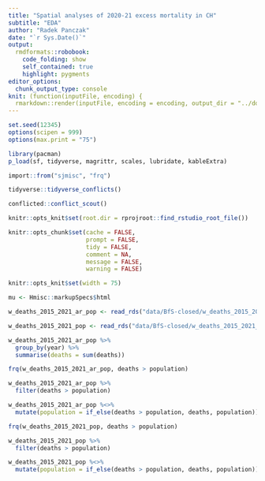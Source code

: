 ```yaml
---
title: "Spatial analyses of 2020-21 excess mortality in CH"
subtitle: "EDA"
author: "Radek Panczak"
date: "`r Sys.Date()`"
output:
  rmdformats::robobook:
    code_folding: show
    self_contained: true
    highlight: pygments
editor_options: 
  chunk_output_type: console
knit: (function(inputFile, encoding) {
  rmarkdown::render(inputFile, encoding = encoding, output_dir = "../docs") })
---
```


<!-- ----------------------------------------------------- -->

```r
set.seed(12345)
options(scipen = 999)
options(max.print = "75")

library(pacman)
p_load(sf, tidyverse, magrittr, scales, lubridate, kableExtra)

import::from("sjmisc", "frq")
```

```r
tidyverse::tidyverse_conflicts()

conflicted::conflict_scout()
```

```r
knitr::opts_knit$set(root.dir = rprojroot::find_rstudio_root_file())

knitr::opts_chunk$set(cache = FALSE,
                      prompt = FALSE,
                      tidy = FALSE,
                      comment = NA,
                      message = FALSE,
                      warning = FALSE)

knitr::opts_knit$set(width = 75)

mu <- Hmisc::markupSpecs$html
```

<!-- ----------------------------------------------------- -->

```r
w_deaths_2015_2021_ar_pop <- read_rds("data/BfS-closed/w_deaths_2015_2021_ar_pop.Rds")

w_deaths_2015_2021_pop <- read_rds("data/BfS-closed/w_deaths_2015_2021_pop.Rds")

w_deaths_2015_2021_ar_pop %>% 
  group_by(year) %>% 
  summarise(deaths = sum(deaths))
```

```r
frq(w_deaths_2015_2021_ar_pop, deaths > population) 

w_deaths_2015_2021_ar_pop %>% 
  filter(deaths > population)

w_deaths_2015_2021_ar_pop %<>% 
  mutate(population = if_else(deaths > population, deaths, population))
```

```r
frq(w_deaths_2015_2021_pop, deaths > population) 

w_deaths_2015_2021_pop %>% 
  filter(deaths > population)

w_deaths_2015_2021_pop %<>% 
  mutate(population = if_else(deaths > population, deaths, population))
```
